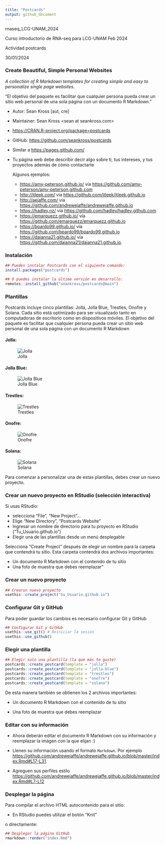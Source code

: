 ```yaml
---
title: "Postcards"
output: github_document
---
```


rnaseq_LCG-UNAM_2024

Curso introductorio de RNA-seq para LCG-UNAM Feb 2024

Actividad postcards

30/01/2024

### Create Beautiful, Simple Personal Websites

*A collection of R Markdown templates for creating simple and easy to personalize single page websites.*

"El objetivo del paquete es facilitar que cualquier persona pueda crear un sitio web personal de una sola página con un documento R Markdown."

-   Autor: Sean Kross [aut, cre]

-   Maintainer: Sean Kross \<sean at seankross.com\>

-   <https://CRAN.R-project.org/package=postcards>

-   GitHub: <https://github.com/seankross/postcards>

-   Similar a <https://pages.github.com/>

-   Tu página web debe describir decir algo sobre ti, tus intereses, y tus proyectos además de cómo contactarte

    Algunos ejemplos:

    -   <https://amy-peterson.github.io/> vía <https://github.com/amy-peterson/amy-peterson.github.com>
    -   <http://jtleek.com/> vía <https://github.com/jtleek/jtleek.github.io>
    -   <http://aejaffe.com/> vía <https://github.com/andrewejaffe/andrewejaffe.github.io>
    -   <https://hadley.nz/> vía <https://github.com/hadley/hadley.github.com>
    -   <https://emarquezz.github.io/> vía <https://github.com/emarquezz/emarquezz.github.io>
    -   <https://bpardo99.github.io/> vía <https://github.com/bpardo99/bpardo99.github.io>
    -   <https://daianna21.github.io/> vía <https://github.com/daianna21/daianna21.github.io>.

### Instalación

```r

## Puedes instalar Postcards con el siguiente comando:
install.packages("postcards")

## O puedes instalar la última versión en desarrollo:
remotes::install_github("seankross/postcards@main")

```

### Plantillas

Postcards incluye cinco plantillas: Jolla, Jolla Blue, Trestles, Onofre y Solana. Cada sitio está optimizado para ser visualizado tanto en computadoras de escritorio como en dispositivos móviles. El objetivo del paquete es facilitar que cualquier persona pueda crear un sitio web personal de una sola página con un documento R Markdown

#### Jolla:

![Jolla](https://raw.githubusercontent.com/Melii99/rnaseq_2024_postcards/master/Templates/jolla_preview.png)

#### Jolla Blue:

![Jolla Blue](https://raw.githubusercontent.com/Melii99/rnaseq_2024_postcards/master/Templates/jolla_blue_preview.png)

#### Trestles:

![Trestles](https://raw.githubusercontent.com/Melii99/rnaseq_2024_postcards/master/Templates/trestles-preview.png)

#### Onofre:

![Onofre](https://raw.githubusercontent.com/Melii99/rnaseq_2024_postcards/master/Templates/onofre-preview.png)

#### Solana:

![Solana](https://raw.githubusercontent.com/Melii99/rnaseq_2024_postcards/master/Templates/solana-preview.png)

Para comenzar a personalizar una de estas plantillas, debes crear un nuevo proyecto.

### Crear un nuevo proyecto en RStudio (selección interactiva)

Si usas RStudio:

-   selecciona "File", "New Project"...
-   Elige "New Directory", "Postcards Website"
-   Ingresar un nombre de directorio para tu proyecto en RStudio ("Tu_Usuario.github.io")
-   Elegir una de las plantillas desde un menú desplegable

Selecciona "Create Project" después de elegir un nombre para la carpeta que contendrá tu sitio. Esta carpeta contendrá dos archivos importantes:

-   Un documento R Markdown con el contenido de tu sitio
-   Una foto de muestra que debes reemplazar"

### Crear un nuevo proyecto

```r

## Crearun nuevo proyecto 
usethis::create_project("Su_Usuario.github.io")

```

### Configurar Git y GitHub

Para poder guardar los cambios es necesario configurar Git y GitHub

```r

## Configurar Git y GitHub
usethis::use_git() # Reiniciar la sesión
usethis::use_github()

```

### Elegir una plantilla

```r

## Elegir solo una plantilla (la que más te guste)
postcards::create_postcard(template = "jolla")
postcards::create_postcard(template = "jolla-blue")
postcards::create_postcard(template = "trestles")
postcards::create_postcard(template = "onofre")
postcards::create_postcard(template = "solana")

```

De esta manera también se obtienen los 2 archivos importantes: 

- Un documento R Markdown con el contenido de tu sitio 

- Una foto de muestra que debes reemplazar

### Editar con su información

-   Ahora deberán editar el documento R Markdown con su información y reemplazar la imágen con la que elijan :)

-   Llenen su información usando el formato `Markdown`. Por ejemplo <https://github.com/andrewejaffe/andrewejaffe.github.io/blob/master/index.Rmd#L17-L31>.

-   Agreguen sus perfiles estilo <https://github.com/andrewejaffe/andrewejaffe.github.io/blob/master/index.Rmd#L7-L12>

### Desplegar la página

Para compilar el archivo HTML autocontenido para el sitio:

-   En RStudio puedes utilizar el botón "Knit"

o directamente:

```r

## Desplegar la página GitHub
rmarkdown::render("index.Rmd")
```
